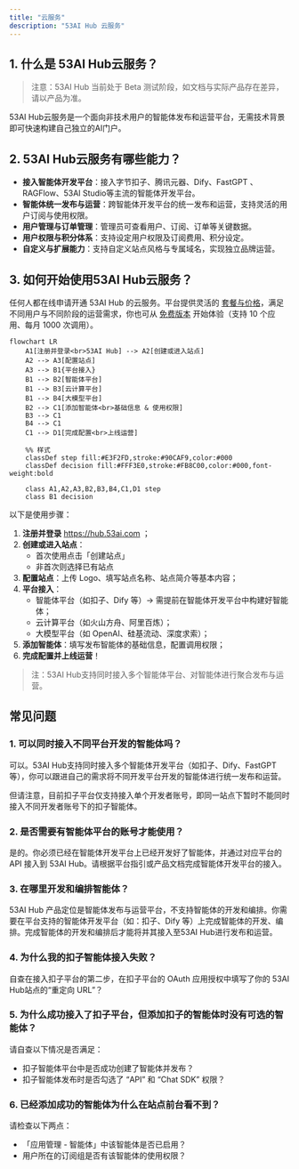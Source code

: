 ```yaml
---
title: "云服务"
description: "53AI Hub 云服务"
---
```


## 1. 什么是 53AI Hub云服务？

> 注意：53AI Hub 当前处于 Beta 测试阶段，如文档与实际产品存在差异，请以产品为准。

53AI Hub云服务是一个面向非技术用户的智能体发布和运营平台，无需技术背景即可快速构建自己独立的AI门户。

## 2. 53AI Hub云服务有哪些能力？

- **接入智能体开发平台**：接入字节扣子、腾讯元器、Dify、FastGPT 、RAGFlow、53AI Studio等主流的智能体开发平台。
- **智能体统一发布与运营**：跨智能体开发平台的统一发布和运营，支持灵活的用户订阅与使用权限。
- **用户管理与订单管理**：管理员可查看用户、订阅、订单等关键数据。
- **用户权限与积分体系**：支持设定用户权限及订阅费用、积分设定。
- **自定义与扩展能力**：支持自定义站点风格与专属域名，实现独立品牌运营。

## 3. 如何开始使用53AI Hub云服务？

任何人都在线申请开通 53AI Hub 的云服务。平台提供灵活的 [套餐与价格](https://hub.53ai.com/pricing)，满足不同用户与不同阶段的运营需求，你也可从 [免费版本](http://hub.53ai.com) 开始体验（支持 10 个应用、每月 1000 次调用）。

```mermaid
flowchart LR
    A1[注册并登录<br>53AI Hub] --> A2[创建或进入站点]
    A2 --> A3[配置站点]
    A3 --> B1{平台接入}
    B1 --> B2[智能体平台]
    B1 --> B3[云计算平台]
    B1 --> B4[大模型平台]
    B2 --> C1[添加智能体<br>基础信息 & 使用权限]
    B3 --> C1
    B4 --> C1
    C1 --> D1[完成配置<br>上线运营]

    %% 样式
    classDef step fill:#E3F2FD,stroke:#90CAF9,color:#000
    classDef decision fill:#FFF3E0,stroke:#FB8C00,color:#000,font-weight:bold

    class A1,A2,A3,B2,B3,B4,C1,D1 step
    class B1 decision
```

以下是使用步骤：

1. **注册并登录** https://hub.53ai.com ；
2. **创建或进入站点**：
   - 首次使用点击「创建站点」
   - 非首次则选择已有站点
3. **配置站点**：上传 Logo、填写站点名称、站点简介等基本内容；
4. **平台接入**：
   - 智能体平台（如扣子、Dify 等）→ 需提前在智能体开发平台中构建好智能体；
   - 云计算平台（如火山方舟、阿里百炼）；
   - 大模型平台（如 OpenAI、硅基流动、深度求索）；
5. **添加智能体**：填写发布智能体的基础信息，配置调用权限；
6. **完成配置并上线运营**！

> 注：53AI Hub支持同时接入多个智能体平台、对智能体进行聚合发布与运营。

## 常见问题

### 1. 可以同时接入不同平台开发的智能体吗？

可以。53AI Hub支持同时接入多个智能体开发平台（如扣子、Dify、FastGPT 等），你可以跟进自己的需求将不同开发平台开发的智能体进行统一发布和运营。

但请注意，目前扣子平台仅支持接入单个开发者账号，即同一站点下暂时不能同时接入不同开发者账号下的扣子智能体。

### 2. 是否需要有智能体平台的账号才能使用？

是的。你必须已经在智能体开发平台上已经开发好了智能体，并通过对应平台的 API 接入到 53AI Hub。请根据平台指引或产品文档完成智能体开发平台的接入。

### 3. 在哪里开发和编排智能体？

53AI Hub 产品定位是智能体发布与运营平台，不支持智能体的开发和编排。你需要在平台支持的智能体开发平台（如：扣子、Dify 等）上完成智能体的开发、编排。完成智能体的开发和编排后才能将并其接入至53AI Hub进行发布和运营。

### 4. 为什么我的扣子智能体接入失败？

自查在接入扣子平台的第二步，在扣子平台的 OAuth 应用授权中填写了你的 53AI Hub站点的“重定向 URL”？

### 5. 为什么成功接入了扣子平台，但添加扣子的智能体时没有可选的智能体？

请自查以下情况是否满足：

- 扣子智能体平台中是否成功创建了智能体并发布？
- 扣子智能体发布时是否勾选了 “API” 和 “Chat SDK” 权限？

### 6. 已经添加成功的智能体为什么在站点前台看不到？

请检查以下两点：

- 「应用管理 - 智能体」中该智能体是否已启用？
- 用户所在的订阅组是否有该智能体的使用权限？